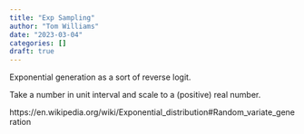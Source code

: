 ```yaml
---
title: "Exp Sampling"
author: "Tom Williams"
date: "2023-03-04"
categories: []
draft: true
---
```


Exponential generation as a sort of reverse logit.

Take a number in unit interval and scale to a (positive) real number.

https://en.wikipedia.org/wiki/Exponential_distribution#Random_variate_generation